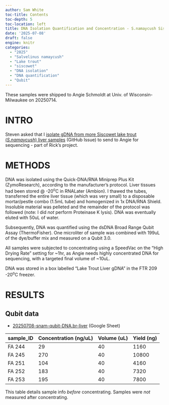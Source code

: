 ```yaml
---
author: Sam White
toc-title: Contents
toc-depth: 5
toc-location: left
title: DNA Isolation Quantification and Concentration - S.namaycush Siscowet Liver Samples Using Zymo Quick-DNA RNA MiniPrep Plus Kit
date: '2025-07-08'
draft: false
engine: knitr
categories: 
  - "2025"
  - "Salvelinus namaycush"
  - "Lake trout"
  - "siscowet"
  - "DNA isolation"
  - "DNA quantification"
  - "Qubit"
---
```


::: {.callout-important}
These samples were shipped to Angie Schmoldt at Univ. of Wisconsin-Milwaukee on 20250714.
:::

# INTRO

Steven asked that I [isolate gDNA from more Siscowet lake trout (_S.namaycush_) liver samples](https://github.com/RobertsLab/resources/issues/2217) (GitHub Issue) to send to Angie for sequencing - part of Rick's project. 

# METHODS

DNA was isolated using the Quick-DNA/RNA Miniprep Plus Kit (ZymoResearch), according to the manufacturer's protocol. Liver tissues had been stored @ -20<sup>o</sup>C in RNALater (Ambion). I thawed the tubes, transferred the entire liver tissue (which was very small) to a disposable mortar/pestle combo (1.5mL tube) and homogenized in 1x DNA/RNA Shield. Insoluble material was pelleted and the remainder of the protocol was followed (note: I did _not_ perform Proteinase K lysis). DNA was eventually eluted with 50uL of water.

Subsequently, DNA was quantified using the dsDNA Broad Range Qubit Assay (ThermoFisher). One microliter of sample was combined with 199uL of the dye/buffer mix and measured on a Qubit 3.0.

All samples were subjected to concentrating using a SpeedVac on the "High Drying Rate" setting for ~1hr, as Angie needs highly concentrated DNA for sequencing, with a targeted final volume of ~10uL.

DNA was stored in a box labelled "Lake Trout Liver gDNA" in the FTR 209 -20<sup>o</sup>C freezer.


# RESULTS

## Qubit data

- [20250708-snam-qubit-DNA.br-liver](https://docs.google.com/spreadsheets/d/1O5Ic79ugw0NnnWsVgZchF5aTQ3DQ9PsCiCAFYnIJKJU/edit?usp=sharing) (Google Sheet)


| sample_ID | Concentration (ng/uL) | Volume (uL) | Yield (ng) |
|-----------|-----------------------|-------------|------------|
| FA 244    | 29                    | 40          | 1160       |
| FA 245    | 270                   | 40          | 10800      |
| FA 251    | 104                   | 40          | 4160       |
| FA 252    | 183                   | 40          | 7320       |
| FA 253    | 195                   | 40          | 7800       |

::: {.callout-note}
This table details sample info _before_ concentrating. Samples were _not_ measured after concentrating.
:::